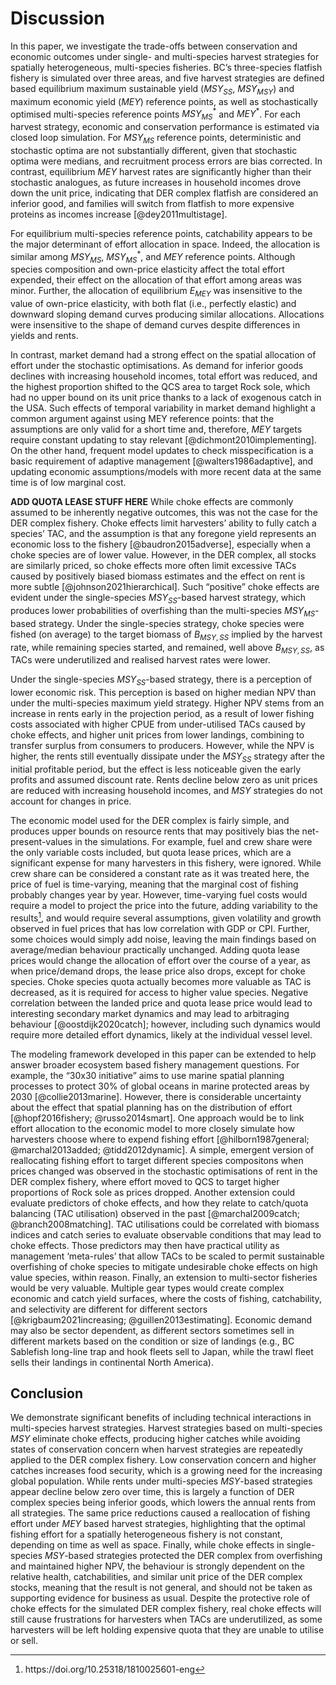 # Discussion

In this paper, we investigate the trade-offs between
conservation and economic outcomes under single- and multi-species
harvest strategies for spatially heterogeneous, multi-species 
fisheries. BC's three-species flatfish fishery is simulated
over three areas, and five harvest strategies are defined based 
equilibrium maximum sustainable yield ($MSY_{SS}$, $MSY_{MSY}$) and 
maximum economic yield ($MEY$) reference points, as well as stochastically 
optimised multi-species reference points $MSY^*_{MS}$ and $MEY^*$. 
For each harvest strategy, economic and conservation performance is 
estimated via closed loop simulation. For $MSY_{MS}$ reference points, 
deterministic and stochastic optima are not substantially different,
given that stochastic optima were medians, and recruitment process errors
are bias corrected. In contrast, equilibrium $MEY$ harvest rates are
significantly higher than their stochastic analogues, as 
future increases in household incomes drove down the unit price, 
indicating that DER complex flatfish are considered an inferior
good, and families will switch from flatfish to more expensive proteins
as incomes increase [@dey2011multistage].

For equilibrium multi-species reference points, catchability appears
to be the major determinant of effort allocation in space. Indeed, 
the allocation is similar among $MSY_{MS}$, $MSY^*_{MS}$, and
$MEY$ reference points. Although species composition and own-price 
elasticity affect the total effort expended, their effect on the 
allocation of that effort among areas was minor. Further, the allocation 
of equilibrium $E_{MEY}$ was insensitive to the value of own-price
elasticity, with both flat (i.e., perfectly elastic) and downward 
sloping demand curves producing similar allocations. Allocations were 
insensitive to the shape of demand curves despite differences
in yields and rents. 

In contrast, market demand had a strong effect on the spatial
allocation of effort under the stochastic optimisations. As demand for 
inferior goods declines with increasing household incomes, 
total effort was reduced, and the highest proportion shifted to the QCS 
area to target Rock sole, which had no upper bound on its unit price thanks 
to a lack of exogenous catch in the USA. Such effects of temporal variability 
in market demand highlight a common argument against using MEY reference 
points: that the assumptions are only valid for a short time and, therefore,
$MEY$ targets require constant updating to stay relevant 
[@dichmont2010implementing]. On the other hand, 
frequent model updates to check misspecification is a basic requirement 
of adaptive management [@walters1986adaptive], and updating economic 
assumptions/models with more recent data at the same time is of low 
marginal cost.

**ADD QUOTA LEASE STUFF HERE**
While choke effects are commonly assumed to be inherently negative 
outcomes, this was not the case for the DER complex fishery. Choke 
effects limit harvesters' ability to fully catch a species' TAC, and 
the assumption is that any foregone yield represents an economic loss 
to the fishery [@baudron2015adverse], especially when 
a choke species are of lower value. However, in the DER complex, all 
stocks are similarly priced, so choke effects more often limit excessive 
TACs caused by positively biased biomass estimates and the effect on
rent is more subtle [@johnson2021hierarchical]. Such "positive" choke 
effects are evident under the single-species $MSY_{SS}$-based harvest 
strategy, which produces lower probabilities of overfishing than the 
multi-species $MSY_{MS}$-based strategy. Under the single-species 
strategy, choke species were fished (on average) to the 
target biomass of $B_{MSY,SS}$ implied by the harvest rate, while 
remaining species started, and remained, well above $B_{MSY,SS}$, as 
TACs were underutilized and realised harvest rates were lower. 

Under the single-species $MSY_{SS}$-based strategy, there is a 
perception of lower economic risk. This perception is based on higher 
median NPV than under the multi-species maximum yield strategy. Higher 
NPV stems from an increase in rents early in the projection period, as a 
result of lower fishing costs associated with higher CPUE from under-utilised 
TACs caused by choke effects, and higher unit prices from lower landings, 
combining 
to transfer surplus from consumers to producers. However, while the NPV
is higher, the rents still eventually dissipate under the $MSY_{SS}$ 
strategy after the initial profitable period, but the effect is less
noticeable given the early profits and assumed discount rate.
Rents decline below zero as unit prices are reduced with increasing 
household incomes, and $MSY$ strategies do not account for changes in 
price.

The economic model used for the DER complex is fairly simple, and produces 
upper bounds on resource rents that may positively bias the 
net-present-values in the simulations. For example, fuel and crew share 
were the only variable costs included, but quota lease prices, which are 
a significant expense for many harvesters in this fishery, were ignored. 
While crew share can be considered a constant rate as it was treated here, 
the price of fuel is time-varying, meaning that the marginal cost of 
fishing probably changes year by year. However, time-varying fuel costs 
would require a model to project the price into the future, adding 
variability to the results^[https://doi.org/10.25318/1810025601-eng], 
and would require several 
assumptions, given volatility and growth observed in fuel prices that
has low correlation with GDP or CPI. Further, some choices would simply
add noise, leaving the main findings based on average/median behaviour
practically unchanged. Adding quota lease prices would change the 
allocation of effort over the course of a year, as when price/demand 
drops, the lease price also drops, except for choke species. Choke species 
quota actually becomes more valuable as TAC is decreased, as it is 
required for access to higher value species. Negative correlation 
between the landed price and quota lease price would lead to interesting 
secondary market dynamics and may lead to arbitraging behaviour 
[@oostdijk2020catch]; however, including such dynamics would require 
more detailed effort dynamics, likely at the individual vessel level.

The modeling framework developed in this paper can be extended to help
answer broader ecosystem based fishery management questions. For example, 
the "30x30 initiative" aims to use marine spatial planning processes
to protect 30\% of global oceans in marine protected areas by 2030 
[@collie2013marine]. However, 
there is considerable uncertainty about the effect that spatial planning 
has on the distribution of effort [@hopf2016fishery; @russo2014smart]. 
One approach would be to link effort allocation to the economic model 
to more closely simulate how harvesters choose where to expend fishing 
effort [@hilborn1987general; @marchal2013added; @tidd2012dynamic]. 
A simple, emergent version of reallocating fishing effort to target different
species compositons when prices changed was observed in the stochastic 
optimisations of rent in the DER complex fishery, where effort moved to 
QCS to target higher proportions of Rock sole as prices dropped. Another 
extension could 
evaluate predictors of choke effects, and how they relate to catch/quota 
balancing (TAC utilisation) observed in the past [@marchal2009catch; 
@branch2008matching]. TAC utilisations could be correlated with biomass 
indices and catch series to evaluate observable conditions that may lead 
to choke effects. Those predictors may then have practical utility as 
management 'meta-rules' that allow TACs to be scaled to permit sustainable 
overfishing of choke species to mitigate undesirable choke effects on 
high value species, within reason. Finally, an extension to multi-sector 
fisheries would be very valuable. Multiple gear types would create complex 
economic and catch yield surfaces, where the costs of fishing, catchability,
and selectivity are different for different sectors 
[@krigbaum2021increasing; @guillen2013estimating].  Economic demand may 
also be sector dependent, as different sectors sometimes sell in different 
markets based on the condition or size of landings (e.g., BC Sablefish 
long-line trap and hook fleets sell to Japan, while the trawl fleet sells 
their landings in continental North America). 

## Conclusion

We demonstrate significant benefits of including technical
interactions in multi-species harvest strategies. Harvest strategies
based on multi-species $MSY$ eliminate choke effects, producing higher 
catches while avoiding states of conservation concern when harvest
strategies are repeatedly applied to the DER complex fishery. Low 
conservation concern and higher catches increases food security, which 
is a growing need for the increasing global
population. While rents under multi-species $MSY$-based strategies appear 
decline below zero over time, this is largely a function of DER complex
species being inferior goods, which lowers the annual rents from all 
strategies. The same price reductions caused a
reallocation of fishing effort under $MEY$ based harvest strategies, 
highlighting that the optimal fishing effort for a spatially heterogeneous 
fishery is not constant, depending on time as well as space. Finally, 
while choke effects in single-species $MSY$-based strategies protected 
the DER complex from overfishing and maintained higher NPV, 
the behaviour is strongly dependent on the relative health, catchabilities, 
and similar unit price of the DER complex stocks, meaning that the result 
is not general, and should not be taken as supporting evidence for 
business as usual. Despite the protective role of choke
effects for the simulated DER complex fishery, real choke effects will 
still cause frustrations for harvesters when TACs are underutilized, as 
some harvesters will be left holding expensive quota that they are unable
to utilise or sell.





